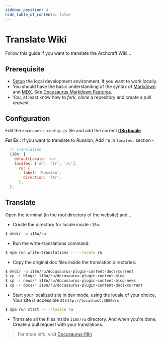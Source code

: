 ```yaml
---
sidebar_position: 4
hide_table_of_contents: false
---
```


# Translate Wiki

Follow this guide if you want to translate the Archcraft Wiki...

## Prerequisite

- [Setup](setup-env.mdx) the local development environment, If you want to work locally. 
- You should have the basic understanding of the syntax of [Markdown](https://www.markdownguide.org/cheat-sheet) and [MDX](https://mdxjs.com). See [Docusaurus Markdown Features](https://docusaurus.io/docs/markdown-features).
- You, at least know how to *fork*, *clone* a repository and create a *pull request*.

## Configuration

Edit the `docusaurus.config.js` file and add the correct **[i18n locale](https://www.npmjs.com/package/i18n-iso-countries)**

**For Ex :** If you want to translate to *Russian*, Add <kbd>ru</kbd> in `locales:` section -
```jsx {4-8}
  // Translation
  i18n: {
    defaultLocale: 'en',
    locales: ['en', 'fr', 'ru'],
      ru: {
        label: 'Russian',
        direction: 'ltr',
      },
  },
```

## Translate

Open the terminal (in the root directory of the website) and...

- Create the directory for locale inside `i18n`.
```bash
$ mkdir -p i18n/ru
```

- Run the write-translations command:
```bash
$ npm run write-translations -- --locale ru
```

- Copy the original doc files inside the translation directories:
```bash
$ mkdir -p i18n/ru/docusaurus-plugin-content-docs/current
$ cp -r blog/* i18n/ru/docusaurus-plugin-content-blog
$ cp -r news/* i18n/ru/docusaurus-plugin-content-blog-news
$ cp -r docs/* i18n/ru/docusaurus-plugin-content-docs/current
```

- Start your localized site in dev mode, using the locale of your choice, Your site is accessible at `http://localhost:3000/ru`
```bash
$ npm run start -- --locale ru
```

- Translate all the files inside `i18n/ru` directory. And when you're done, Create a pull request with your translations.

> For more info, visit [Docusaurus:i18n](https://docusaurus.io/docs/i18n/tutorial)
